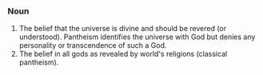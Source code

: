 ===Noun===
# The belief that the universe is divine and should be revered (or understood). Pantheism identifies the universe with God but denies any personality or transcendence of such a God.
# The belief in all gods as revealed by world's religions (classical pantheism).